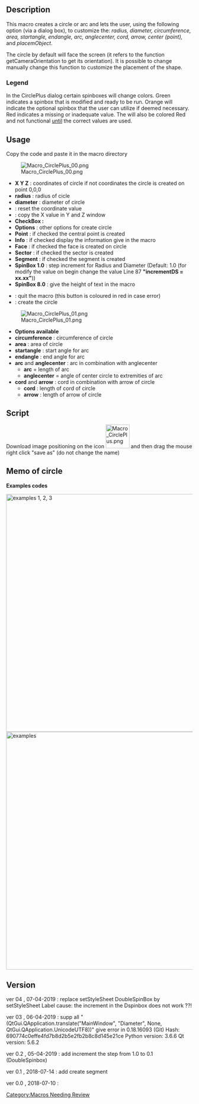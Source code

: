 <languages/>

{{Macro
|Name=Macro CirclePlus
|Icon=Macro_CirclePlus.png
|Description=Creates circle or arc giving radius, diameter, circumference, area, startangle, endangle, arc, anglecenter, cord, arrow, center (point), placemObject on choice (With GUI)
|Download=[https://www.freecadweb.org/wiki/images/4/4c/Macro_CirclePlus.png ToolBar Icon].
|Author=mario52
|FCVersion=All
|Version=0.4
|Date=2019/04/07
}}

==Description==

This macro creates a circle or arc and lets the user, using the following option (via a dialog box), to customize the: ''radius, diameter, circumference, area, startangle, endangle, arc, anglecenter, cord, arrow, center (point),'' and ''placemObject''.

The circle by default will face the screen (it refers to the function getCameraOrientation to get its orientation). It is possible to change manually change this function to customize the placement of the shape.  

=== Legend ===

In the CirclePlus dialog certain spinboxes will change colors. Green indicates a spinbox that is modified and ready to be run. Orange will indicate the optional spinbox that the user can utilize if deemed necessary. Red indicates a missing or inadequate value. The {{KEY|Ok}} will also be colored Red and not functional <u>until</u> the correct values are used.

{{Codeextralink|https://gist.githubusercontent.com/mario52a/0ed8129bacbe9124a41e3ae1d378d5b7/raw/3f810ac142dd0d9245c5ccc964b8b2d7d750b276/Macro%2520CirclePlus.FCMacro}}

==Usage==

Copy the code and paste it in the macro directory

[[File:Macro CirclePlus 00.png|left]]

* '''X Y Z''' : coordinates of circle if not coordinates the circle is created on point 0,0,0
*'''radius''' : radius of cicle
*'''diameter''' : diameter of circle
*'''{{KEY|Reset}}''' : reset the coordinate value
*'''{{KEY|Equal}}''' : copy the X value in Y and Z window
*'''CheckBox :'''
*'''Options''' : other options for create circle
*'''Point''' : if checked the central point is created
*'''Info''' : if checked display the information give in the macro
*'''Face''' : if checked the face is created on circle
*'''Sector''' : if checked the sector is created 
*'''Segment''' : if checked the segment is created 
*'''SpinBox 1.0''' : step increment for Radius and Diameter (Default: 1.0 (for modify the value on begin change the value Line 87 '''"incrementDS = xx.xx"'''))
*'''SpinBox 8.0''' : give the height of text in the macro

*'''{{KEY|Quit}}''' : quit the macro (this button is coloured in red in case error)
*'''{{KEY|Ok}}''' : create the circle
{{clear}}
[[File:Macro CirclePlus 01.png|left]]

*'''Options available'''
*'''circumference''' : circumference of circle
*'''area''' : area of circle
*'''startangle''' : start angle for arc
*'''endangle''' : end angle for arc
*'''arc''' and '''anglecenter''' : arc in combination with anglecenter
** '''arc''' =  length of arc
** '''anglecenter''' = angle of center circle to extremities of arc 
*'''cord''' and '''arrow''' : cord in combination with arrow of circle
** '''cord''' : length of cord of circle 
** '''arrow''' : length of arrow of circle 
{{clear}}

==Script==

Download image positioning on the icon [[File:Macro_CirclePlus.png|64px]] and then drag the mouse right click "save as" (do not change the name)<br />

{{CodeDownload|https://gist.github.com/mario52a/0ed8129bacbe9124a41e3ae1d378d5b7|Last version Macro_CirclePlus <br />and the icons at the end of the page}}

==Memo of circle==

'''Examples codes'''

[[File:Macro Circle 01.png|640px|center|examples 1, 2, 3]]
{{clear}}
[[File:Macro Circle 02.png|640px|center|examples]]
{{clear}}

==Version==

ver 04 , 07-04-2019 : replace setStyleSheet DoubleSpinBox by setStyleSheet Label cause: the increment in the Dspinbox does not work ??!

ver 03 , 06-04-2019 : supp all "(QtGui.QApplication.translate("MainWindow", "Diameter", None, QtGui.QApplication.UnicodeUTF8))" give error in 0.18.16093 (Git) Hash: 690774c0effe4fd7b8d2b5e2fb2b8c8d145e21ce
Python version: 3.6.6
Qt version: 5.6.2

ver 0.2 , 05-04-2019 : add increment the step from 1.0 to 0.1 (DoubleSpinbox)

ver 0.1 , 2018-07-14 : add create segment

ver 0.0 , 2018-07-10 :



[[Category:Macros Needing Review]]